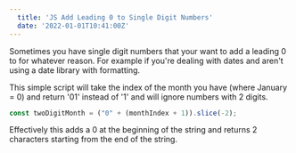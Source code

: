 ```yaml
---
  title: 'JS Add Leading 0 to Single Digit Numbers'
  date: '2022-01-01T10:41:00Z'
---
```


Sometimes you have single digit numbers that your want to add a leading 0 to for whatever reason. 
For example if you're dealing with dates and aren't using a date library with formatting.

This simple script will take the index of the month you have (where January = 0) and return '01' 
instead of '1' and will ignore numbers with 2 digits.

```js
const twoDigitMonth = ("0" + (monthIndex + 1)).slice(-2);
```

Effectively this adds a 0 at the beginning of the string and returns 2 characters starting from the end of the string.